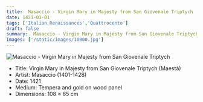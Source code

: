 ```yaml
---
title:  Masaccio - Virgin Mary in Majesty from San Giovenale Triptych
date: 1421-01-01
tags: ['Italian Renaissances','Quattrocento']
draft: false
summary:  Masaccio - Virgin Mary in Majesty from San Giovenale Triptych (Maestà)
images: ['/static/images/10800.jpg']
---
```


![ Masaccio - Virgin Mary in Majesty from San Giovenale Triptych](/static/images/10800.jpg)

* Title: Virgin Mary in Majesty from San Giovenale Triptych (Maestà)
* Artist:  Masaccio (1401-1428)
* Date: 1421
* Medium: Tempera and gold on wood panel
* Dimensions: 108 × 65 cm


